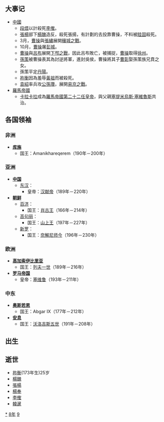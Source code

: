 {{yearTOC|198|东汉'''[[建安_(汉献帝)|建安]]三年'''}}

== 大事记 ==
* [[中國|中國]]
**[[段煨|段煨]]以計殺死[[李傕|李傕]]。
**[[張楊|張楊]]部下[[楊醜|楊醜]]造反，殺死張揚，有計劃的去投靠曹操，不料被[[眭固|眭固]]殺死。
**3月，[[曹操|曹操]]與[[張繡|張繡]]展開[[穰城之戰|穰城之戰]]。
**10月，[[曹操|曹操]]屠[[彭城|彭城]]。
**[[曹操|曹操]]與[[呂布|呂布]]展開[[下邳之戰|下邳之戰]]，因此呂布敗亡，被捕捉，[[曹操|曹操]]取得[[徐州|徐州]]。
**[[孫策|孫策]]被曹操表其為討逆將軍，進封吳侯，曹操將其子[[曹彰|曹彰]]娶孫策族兄賁之女。
**孫策平定[[丹陽|丹陽]]。
**[[祢衡|祢衡]]因為羞辱[[黃祖|黃祖]]而被殺死。
**[[袁紹|袁紹]]率兵攻[[公孫瓚|公孫瓚]]，展開[[易京之戰|易京之戰]]。
* [[羅馬帝國|羅馬帝國]]
**[[卡拉卡拉|卡拉卡拉]]成為[[羅馬帝國|羅馬帝國]][[羅馬皇帝|第二十二任皇帝]]，與父親[[塞提米烏斯·塞維魯斯|塞提米烏斯·塞維魯斯]]共治。

== 各国领袖 ==
=== 非洲 ===
*'''[[库施|库施]]'''
**国王：Amanikhareqerem（190年－200年）

=== 亚洲 ===
*'''[[中国|中国]]'''
**[[东汉|东汉]]：
***皇帝：[[汉献帝|汉献帝]]（189年－220年）
*'''[[古朝鮮|朝鲜]]'''
**[[百济|百济]]：
***国王：[[肖古王|肖古王]]（166年－214年）
**[[高句丽|高句丽]]：
***国王：[[山上王|山上王]]（197年－227年）
**[[新罗|新罗]]：
***国王：[[奈解尼师今|奈解尼师今]]（196年－230年）

=== 欧洲 ===
*'''[[高加索伊比里亚|高加索伊比里亚]]'''
**国王：[[列夫一世|列夫一世]]（189年－216年）
*'''[[罗马帝国|罗马帝国]]'''
**皇帝：[[塞维鲁|塞维鲁]]（193年－211年）

=== 中东 ===
*'''[[奥斯若恩|奥斯若恩]]'''
**国王：Abgar IX（177年－212年）
*'''[[安息_(国家)|安息]]''' 
**国王：[[沃洛吉斯五世|沃洛吉斯五世]]（191年－208年）

== 出生 ==

== 逝世 ==
{{Wikisource year mention}}
* [[祢衡|祢衡]](173年生)25岁
* [[楊醜|楊醜]]
* [[張楊_(東漢)|張楊]]
* [[楊奉|楊奉]]
* [[李傕|李傕]]
* [[韓暹|韓暹]]

[[Category:198年|*]]
[[Category:190年代|8年]]
[[Category:2世纪各年|9]]
